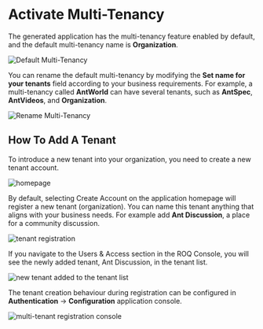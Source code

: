 
# Activate Multi-Tenancy

The generated application has the multi-tenancy feature enabled by default, and the default multi-tenancy name is **Organization**.

![Default Multi-Tenancy](/multitenancy-default.png)

You can rename the default multi-tenancy by modifying the **Set name for your tenants** field according to your business requirements. For example, a multi-tenancy called **AntWorld** can have several tenants, such as **AntSpec**, **AntVideos**, and **Organization**.

![Rename Multi-Tenancy](/multitenancy-tenants.png)


## How To Add A Tenant

To introduce a new tenant into your organization, you need to create a new tenant account.

![homepage](/multitenancy-homepage.png)

By default, selecting Create Account on the application homepage will register a new tenant (organization). You can name this tenant anything that aligns with your business needs. For example add **Ant Discussion**, a place for a community discussion.

![tenant registration](/tenant-reg-form.png)

If you navigate to the Users & Access section in the ROQ Console, you will see the newly added tenant, Ant Discussion, in the tenant list.

![new tenant added to the tenant list](/new-tenant-list.png)

The tenant creation behaviour during registration can be configured in **Authentication** → **Configuration** application console.

![multi-tenant registration console](/multi-tenant-reg-config.png)

